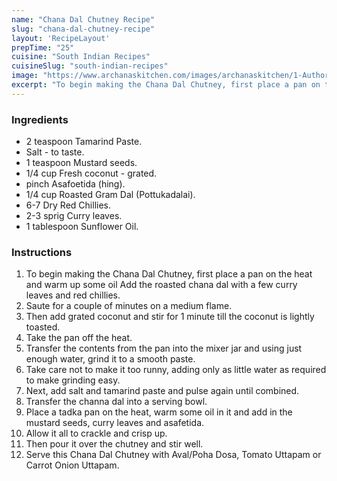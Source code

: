 ---
name: "Chana Dal Chutney Recipe"
slug: "chana-dal-chutney-recipe"
layout: 'RecipeLayout'
prepTime: "25"
cuisine: "South Indian Recipes"
cuisineSlug: "south-indian-recipes"
image: "https://www.archanaskitchen.com/images/archanaskitchen/1-Author/Sapana_Behl/Roasted_chana_dal_chutney_dip.jpg"
excerpt: "To begin making the Chana Dal Chutney, first place a pan on the heat and warm up some oil Add the roasted chana dal with a few curry leaves and red chillies"
---

### Ingredients

- 2 teaspoon Tamarind Paste.
- Salt - to taste.
- 1 teaspoon Mustard seeds.
- 1/4 cup Fresh coconut - grated.
- pinch Asafoetida (hing).
- 1/4 cup Roasted Gram Dal (Pottukadalai).
- 6-7 Dry Red Chillies.
- 2-3 sprig Curry leaves.
- 1 tablespoon Sunflower Oil.

### Instructions

1. To begin making the Chana Dal Chutney, first place a pan on the heat and warm up some oil Add the roasted chana dal with a few curry leaves and red chillies.
1. Saute for a couple of minutes on a medium flame.
1. Then add grated coconut and stir for 1 minute till the coconut is lightly toasted.
1. Take the pan off the heat.
1. Transfer the contents from the pan into the mixer jar and using just enough water, grind it to a smooth paste.
1. Take care not to make it too runny, adding only as little water as required to make grinding easy.
1. Next, add salt and tamarind paste and pulse again until combined.
1. Transfer the channa dal into a serving bowl.
1. Place a tadka pan on the heat, warm some oil in it and add in the mustard seeds, curry leaves and asafetida.
1. Allow it all to crackle and crisp up.
1. Then pour it over the chutney and stir well.
1. Serve this Chana Dal Chutney with Aval/Poha Dosa, Tomato Uttapam or Carrot Onion Uttapam.
